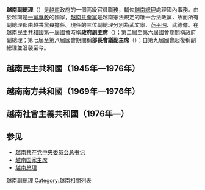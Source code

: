 {{Infobox Vietnamese
| title  = 越南副總理
| qn     = Phó Thủ tướng Việt Nam
| chunom = 副首相越南
}}
{{Infobox Vietnamese
| title  = 部長會議副主席
| qn     = Phó Chủ tịch Hội đồng Bộ trưởng
| chunom = 副主席會同部長
}}
{{越南政治}}

'''越南副總理'''（{{vie|v=Phó Thủ tướng Việt Nam|hn=副首相越南|f=h}}）是[[越南|越南]]政府的一個高級官員職務，輔佐[[越南總理|越南總理]]處理國內事務。由於越南是[[一黨專政|一黨專政]]的國家，[[越南共產黨|越南共產黨]]是越南憲法規定的唯一合法政黨，故而所有副總理都由越共黨員擔任。現任的三位副總理分別為武文寧、[[范平明|范平明]]、武德儋。在[[越南民主共和國|越南民主共和國]]第一屆國會時稱'''政府副主席'''（{{lang|vi|Phó Chủ tịch Chính phủ}}）；第二屆至第六屆國會期間稱政府副總理；第七屆至第八屆國會期間稱'''部長會議副主席'''（{{lang|vi|Phó Chủ tịch Hội đồng Bộ trưởng}}）；自第九屆國會起復稱副總理並沿襲至今。

==越南民主共和國（1945年—1976年）==

==越南南方共和國（1969年—1976年）==

==越南社會主義共和國（1976年—）==

== 参见 ==
* [[越南共产党中央委员会总书记|越南共产党中央委员会总书记]]
* [[越南国家主席|越南国家主席]]
* [[越南总理|越南总理]]

[[Category:越南副總理|]]
[[Category:越南相關列表|Category:越南相關列表]]